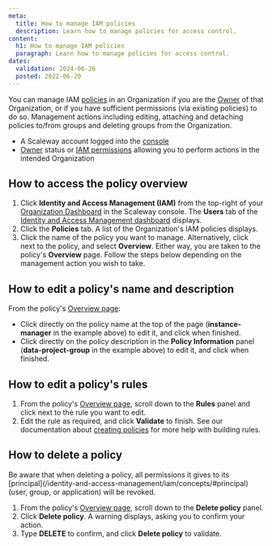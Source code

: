 ```yaml
---
meta:
  title: How to manage IAM policies
  description: Learn how to manage policies for access control.
content:
  h1: How to manage IAM policies
  paragraph: Learn how to manage policies for access control.
dates:
  validation: 2024-06-26
  posted: 2022-06-20
---
```


You can manage IAM [policies](/identity-and-access-management/iam/concepts/#policy) in an Organization if you are the [Owner](/identity-and-access-management/iam/concepts/#owner) of that Organization, or if you have sufficient permissions (via existing policies) to do so. Management actions including editing, attaching and detaching policies to/from groups and deleting groups from the Organization.

<Macro id="requirements" />

- A Scaleway account logged into the [console](https://console.scaleway.com/)
- [Owner](/identity-and-access-management/iam/concepts/#owner) status or [IAM permissions](/identity-and-access-management/iam/concepts/#permission) allowing you to perform actions in the intended Organization

## How to access the policy overview

1. Click **Identity and Access Management (IAM)** from the top-right of your [Organization Dashboard](https://console.scaleway.com/organization/) in the Scaleway console. The **Users** tab of the [Identity and Access Management dashboard](https://console.scaleway.com/iam/applications/) displays.
    <Lightbox src="scaleway-iam-users-dashboard.webp" alt="" />
2. Click the **Policies** tab. A list of the Organization's IAM policies displays.
    <Lightbox src="scaleway-iam-policies.webp" alt="" />
3. Click the name of the policy you want to manage. Alternatively, click <Icon name="more" /> next to the policy, and select **Overview**. Either way, you are taken to the policy's **Overview** page.
    Follow the steps below depending on the management action you wish to take.

## How to edit a policy's name and description

From the policy's [Overview page](#how-to-access-the-policy-overview):

<Lightbox src="scaleway-policy-overview.webp" alt="" />

- Click directly on the policy name at the top of the page (**instance-manager** in the example above) to edit it, and click <Icon name="validate" /> when finished.
- Click directly on the policy description in the **Policy Information** panel (**data-project-group** in the example above) to edit it, and click <Icon name="validate" /> when finished.

## How to edit a policy's rules

1. From the policy's [Overview page](#how-to-access-the-policy-overview), scroll down to the **Rules** panel and click <Icon name="edit" /> next to the rule you want to edit.
2. Edit the rule as required, and click **Validate** to finish.
    <Message type="tip">
      See our documentation about [creating policies](/identity-and-access-management/iam/how-to/create-policy) for more help with building rules.
    </Message>

## How to delete a policy

<Message type="important">
  Be aware that when deleting a policy, all permissions it gives to its [principal](/identity-and-access-management/iam/concepts/#principal) (user, group, or application) will be revoked.
</Message>

1. From the policy's [Overview page](#how-to-access-the-policy-overview), scroll down to the **Delete policy** panel.
2. Click **Delete policy**. A warning displays, asking you to confirm your action.
3. Type **DELETE** to confirm, and click **Delete policy** to validate.


